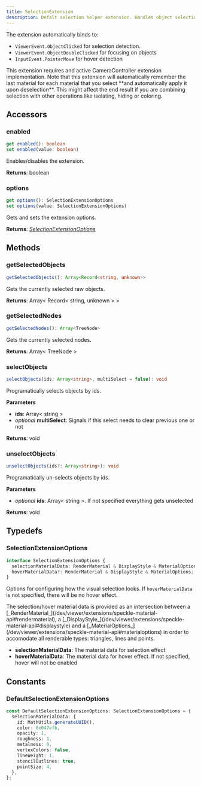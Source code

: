 ```yaml
---
title: SelectionExtension
description: Defalt selection helper extension. Handles object selection automatically, both visually and data wise. Optionally can highlight on hover.
---
```


The extension automatically binds to:

- `ViewerEvent.ObjectClicked` for selection detection.
- `ViewerEvent.ObjectDoubleClicked` for focusing on objects
- `InputEvent.PointerMove` for hover detection

<Warning>
  This extension requires and active CameraController extension implementation.
</Warning>

<Warning>
  Note that this extension will automatically remember the last material for
  each material that you select **and automatically apply it upon deselection**.
  This might affect the end result if you are combining selection with other
  operations like isolating, hiding or coloring.
</Warning>

## Accessors

### enabled

```typescript
get enabled(): boolean
set enabled(value: boolean)
```

Enables/disables the extension.

**Returns**: boolean

### options

```typescript
get options(): SelectionExtensionOptions
set options(value: SelectionExtensionOptions)
```

Gets and sets the extension options.

**Returns**: [_SelectionExtensionOptions_](/dev/viewer/extensions/selection-extension-api#selectionextensionoptions)

## Methods

### getSelectedObjects

```typescript
getSelectedObjects(): Array<Record<string, unknown>>
```

Gets the currently selected raw objects.

**Returns**: Array< Record< string, unknown > >

### getSelectedNodes

```typescript
getSelectedNodes(): Array<TreeNode>
```

Gets the currently selected nodes.

**Returns**: Array< TreeNode >

### selectObjects

```typescript
selectObjects(ids: Array<string>, multiSelect = false): void
```

Programatically selects objects by ids.

**Parameters**

- **ids**: Array< string >
- _optional_ **multiSelect**: Signals if this select needs to clear previous one or not

**Returns**: void

### unselectObjects

```typescript
unselectObjects(ids?: Array<string>): void
```

Programatically un-selects objects by ids.

**Parameters**

- _optional_ **ids**: Array< string >. If not specified everything gets unselected

**Returns**: void

## Typedefs

### SelectionExtensionOptions

```typescript
interface SelectionExtensionOptions {
  selectionMaterialData: RenderMaterial & DisplayStyle & MaterialOptions;
  hoverMaterialData?: RenderMaterial & DisplayStyle & MaterialOptions;
}
```

Options for configuring how the visual selection looks. If `hoverMaterialData` is not specified, there will be no hover effect.

<Tip>
  The selection/hover material data is provided as an intersection between a
  [_RenderMaterial_](/dev/viewer/extensions/speckle-material-api#rendermaterial),
  a [_DisplayStyle_](/dev/viewer/extensions/speckle-material-api#displaystyle)
  and a
  [_MaterialOptions_](/dev/viewer/extensions/speckle-material-api#materialoptions)
  in order to accomodate all renderable types: triangles, lines and points.
</Tip>

- **selectionMaterialData**: The material data for selection effect
- **hoverMaterialData**: The material data for hover effect. If not specified, hover will not be enabled

## Constants

### DefaultSelectionExtensionOptions

```typescript
const DefaultSelectionExtensionOptions: SelectionExtensionOptions = {
  selectionMaterialData: {
    id: MathUtils.generateUUID(),
    color: 0x047efb,
    opacity: 1,
    roughness: 1,
    metalness: 0,
    vertexColors: false,
    lineWeight: 1,
    stencilOutlines: true,
    pointSize: 4,
  },
};
```
